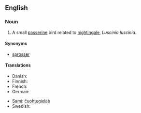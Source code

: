 ==English==
{{wikipedia}}

===Noun===
{{en-noun|sg=[[thrush]] [[nightingale]]}}

# A small [[passerine]] bird related to [[nightingale]], ''Luscinia luscinia''.

====Synonyms====
*[[sprosser]]

====Translations====
{{trans-top|''Luscinia luscinia''}}
* Danish: {{t|da|nattergal|c}}
* Finnish: {{t|fi|satakieli}}
* French: {{t|fr|rossignol progné}}
* German: {{t|de|Sprosser|m}}
{{trans-mid}}
* [[Sami]]: [[čuohtegielaš]]
* Swedish: {{t|sv|näktergal|c}}
{{trans-bottom}}